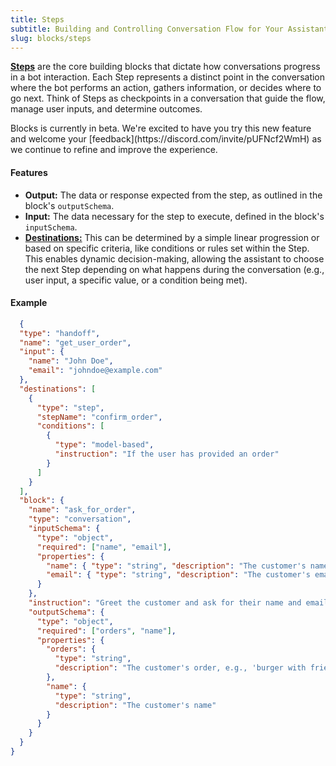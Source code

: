 ```yaml
---
title: Steps
subtitle: Building and Controlling Conversation Flow for Your Assistants
slug: blocks/steps
---
```



[**Steps**](https://api.vapi.ai/api#:~:text=HandoffStep) are the core building blocks that dictate how conversations progress in a bot interaction. Each Step represents a distinct point in the conversation where the bot performs an action, gathers information, or decides where to go next. Think of Steps as checkpoints in a conversation that guide the flow, manage user inputs, and determine outcomes. 

<Note>
  Blocks is currently in beta. We're excited to have you try this new feature and welcome your [feedback](https://discord.com/invite/pUFNcf2WmH) as we continue to refine and improve the experience.
</Note>

#### Features

- **Output:** The data or response expected from the step, as outlined in the block's `outputSchema`.
- **Input:** The data necessary for the step to execute, defined in the block's `inputSchema`.
- [**Destinations:**](https://api.vapi.ai/api#:~:text=StepDestination) This can be determined by a simple linear progression or based on specific criteria, like conditions or rules set within the Step. This enables dynamic decision-making, allowing the assistant to choose the next Step depending on what happens during the conversation (e.g., user input, a specific value, or a condition being met).

#### Example

```json
  {
  "type": "handoff",
  "name": "get_user_order",
  "input": {
    "name": "John Doe",
    "email": "johndoe@example.com"
  },
  "destinations": [
    {
      "type": "step",
      "stepName": "confirm_order",
      "conditions": [
        {
          "type": "model-based",
          "instruction": "If the user has provided an order"
        }
      ]
    }
  ],
  "block": {
    "name": "ask_for_order",
    "type": "conversation",
    "inputSchema": {
      "type": "object",
      "required": ["name", "email"],
      "properties": {
        "name": { "type": "string", "description": "The customer's name" },
        "email": { "type": "string", "description": "The customer's email" }
      }
    },
    "instruction": "Greet the customer and ask for their name and email. Then ask them what they'd like to order.",
    "outputSchema": {
      "type": "object",
      "required": ["orders", "name"],
      "properties": {
        "orders": {
          "type": "string",
          "description": "The customer's order, e.g., 'burger with fries'"
        },
        "name": { 
          "type": "string",
          "description": "The customer's name"
        }
      }
    }
  }
}
```